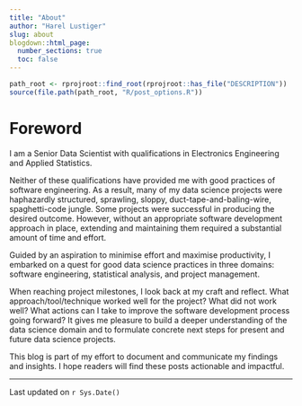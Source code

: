 ```yaml
---
title: "About"
author: "Harel Lustiger"
slug: about
blogdown::html_page:
  number_sections: true
  toc: false
---
```


```r
path_root <- rprojroot::find_root(rprojroot::has_file("DESCRIPTION"))
source(file.path(path_root, "R/post_options.R"))
```

<!--

See the first paragraph in https://adamdrake.com/command-and-control.html

-->

# Foreword {-}

I am a Senior Data Scientist with qualifications in Electronics Engineering and
Applied Statistics.

Neither of these qualifications have provided me with good practices of software
engineering. As a result, many of my data science projects were haphazardly
structured, sprawling, sloppy, duct-tape-and-baling-wire, spaghetti-code jungle.
Some projects were successful in producing the desired outcome. However, without
an appropriate software development approach in place, extending and maintaining
them required a substantial amount of time and effort.

Guided by an aspiration to minimise effort and maximise productivity, I embarked
on a quest for good data science practices in three domains: software
engineering, statistical analysis, and project management.

When reaching project milestones, I look back at my craft and reflect. What
approach/tool/technique worked well for the project? What did not work well?
What actions can I take to improve the software development process going
forward? It gives me pleasure to build a deeper understanding of the data
science domain and to formulate concrete next steps for present and future data
science projects.

This blog is part of my effort to document and communicate my findings and
insights. I hope readers will find these posts actionable and impactful.

---

Last updated on `r Sys.Date()`